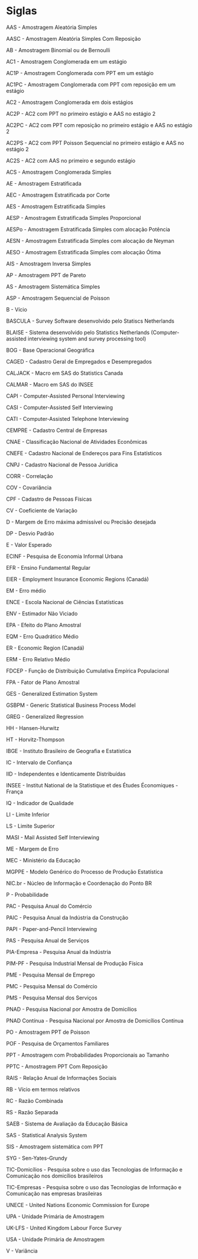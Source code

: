 # Siglas {#siglas}

AAS - Amostragem Aleatória Simples 

AASC - Amostragem Aleatória Simples Com Reposição

AB - Amostragem Binomial ou de Bernoulli 

AC1 - Amostragem Conglomerada em um estágio 

AC1P - Amostragem Conglomerada com PPT em um estágio

AC1PC - Amostragem Conglomerada com PPT com reposição em um estágio

AC2 - Amostragem Conglomerada em dois estágios

AC2P - AC2 com PPT no primeiro estágio e AAS no estágio 2

AC2PC - AC2 com PPT com reposição no primeiro estágio e AAS no estágio 2

AC2PS - AC2 com PPT Poisson Sequencial no primeiro estágio e AAS no estágio 2 

AC2S - AC2 com AAS no primeiro e segundo estágio 

ACS - Amostragem Conglomerada Simples 

AE - Amostragem Estratificada 

AEC - Amostragem Estratificada por Corte

AES - Amostragem Estratificada Simples

AESP - Amostragem Estratificada Simples Proporcional 

AESPo - Amostragem Estratificada Simples com alocação Potência

AESN - Amostragem Estratificada Simples com alocação de Neyman 

AESO - Amostragem Estratificada Simples com alocação Ótima 

AIS - Amostragem Inversa Simples 

AP - Amostragem PPT de Pareto 

AS - Amostragem Sistemática Simples

ASP - Amostragem Sequencial de Poisson 

B - Vício 

BASCULA - Survey Software desenvolvido pelo Statiscs Netherlands 

BLAISE - Sistema desenvolvido pelo Statistics Netherlands (Computer-assisted interviewing system and survey processing tool) 

BOG - Base Operacional Geográfica 

CAGED - Cadastro Geral de Empregados e Desempregados

CALJACK - Macro em SAS do Statistics Canada 

CALMAR - Macro em SAS do INSEE

CAPI - Computer-Assisted Personal Interviewing 

CASI - Computer-Assisted Self Interviewing

CATI - Computer-Assisted Telephone Interviewing

CEMPRE - Cadastro Central de Empresas 

CNAE - Classificação Nacional de Atividades Econômicas 

CNEFE - Cadastro Nacional de Endereços para Fins Estatísticos 

CNPJ - Cadastro Nacional de Pessoa Jurídica

CORR - Correlação

COV - Covariância 

CPF - Cadastro de Pessoas Físicas

CV - Coeficiente de Variação

D - Margem de Erro máxima admissível ou Precisão desejada

DP - Desvio Padrão

E - Valor Esperado 

ECINF - Pesquisa de Economia Informal Urbana 

EFR - Ensino Fundamental Regular 

EIER - Employment Insurance Economic Regions (Canadá)

EM - Erro médio 

ENCE - Escola Nacional de Ciências Estatísticas

ENV - Estimador Não Viciado 

EPA - Efeito do Plano Amostral

EQM -  Erro Quadrático Médio 

ER - Economic Region (Canadá)

ERM - Erro Relativo Médio  

FDCEP - Função de Distribuição Cumulativa Empírica Populacional 

FPA - Fator de Plano Amostral

GES - Generalized Estimation System

GSBPM - Generic Statistical Business Process Model 

GREG - Generalized Regression

HH - Hansen-Hurwitz 

HT - Horvitz-Thompson

IBGE - Instituto Brasileiro de Geografia e Estatística

IC - Intervalo de Confiança

IID - Independentes e Identicamente Distribuídas 

INSEE - Institut National de la Statistique et des Études Économiques - França

IQ - Indicador de Qualidade

LI - Limite Inferior 

LS - Limite Superior

MASI - Mail Assisted Self Interviewing

ME - Margem de Erro

MEC - Ministério da Educação

MGPPE - Modelo Genérico do Processo de Produção Estatística 

NIC.br - Núcleo de Informação e Coordenação do Ponto BR

P - Probabilidade

PAC - Pesquisa Anual do Comércio

PAIC - Pesquisa Anual da Indústria da Construção 

PAPI - Paper-and-Pencil Interviewing 

PAS - Pesquisa Anual de Serviços 

PIA-Empresa - Pesquisa Anual da Indústria 

PIM-PF - Pesquisa Industrial Mensal de Produção Física 

PME - Pesquisa Mensal de Emprego  

PMC - Pesquisa Mensal do Comércio 

PMS - Pesquisa Mensal dos Serviços 

PNAD - Pesquisa Nacional por Amostra de Domicílios

PNAD Contínua - Pesquisa Nacional por Amostra de Domicílios Contínua 

PO - Amostragem PPT de Poisson

POF - Pesquisa de Orçamentos Familiares

PPT - Amostragem com Probabilidades Proporcionais ao Tamanho

PPTC - Amostragem PPT Com Reposição

RAIS - Relação Anual de Informações Sociais 

RB - Vício em termos relativos

RC - Razão Combinada

RS - Razão Separada

SAEB - Sistema de Avaliação da Educação Básica 

SAS - Statistical Analysis System

SIS - Amostragem sistemática com PPT 

SYG - Sen-Yates-Grundy 

TIC-Domicílios - Pesquisa sobre o uso das Tecnologias de Informação e Comunicação nos domicílios brasileiros

TIC-Empresas - Pesquisa sobre o uso das Tecnologias de Informação e Comunicação nas empresas brasileiras 

UNECE - United Nations Economic Commission for Europe 

UPA - Unidade Primária de Amostragem 

UK-LFS - United Kingdom Labour Force Survey 

USA - Unidade Primária de Amostragem

V - Variância 













